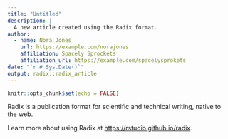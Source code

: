 ```yaml
---
title: "Untitled"
description: |
  A new article created using the Radix format.
author:
  - name: Nora Jones 
    url: https://example.com/norajones
    affiliation: Spacely Sprockets
    affiliation_url: https://example.com/spacelysprokets
date: "`r # Sys.Date()`"
output: radix::radix_article
---
```


```r
knitr::opts_chunk$set(echo = FALSE)
```

Radix is a publication format for scientific and technical writing, native to the web. 

Learn more about using Radix at <https://rstudio.github.io/radix>.





